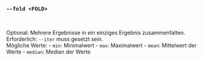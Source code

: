 ### `--fold <FOLD>`

<br />

Optional: Mehrere Ergebnisse in ein einziges Ergebnis zusammenfalten. \
Erforderlich: `--iter` muss gesetzt sein. \
Mögliche Werte:
    - `min`:    Minimalwert
    - `max`:    Maximalwert
    - `mean`:   Mittelwert der Werte
    - `median`: Median der Werte